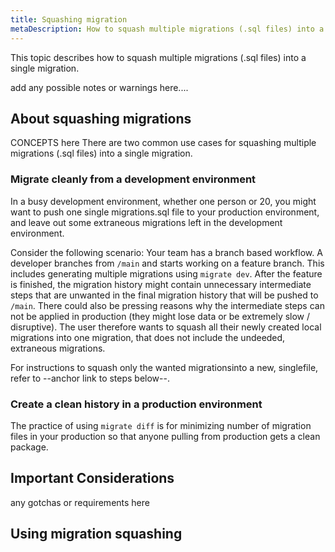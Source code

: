 ```yaml
---
title: Squashing migration
metaDescription: How to squash multiple migrations (.sql files) into a single migration.
---
```


<TopBlock>

This topic describes how to squash multiple migrations (.sql files) into a single migration.

<Admonition type="info">
add any possible notes or warnings here....

</Admonition>

</TopBlock>

## About squashing migrations

CONCEPTS here
There are two common use cases for squashing multiple migrations (.sql files) into a single migration.

### Migrate cleanly from a development environment

In a busy development environment, whether one person or 20, you might want to push one single migrations.sql file to your production environment, and leave out some extraneous migrations left in the development environment.

Consider the following scenario:
Your team has a branch based workflow. A developer branches from `/main` and starts working on a feature branch. This includes generating multiple migrations using `migrate dev`. After the feature is finished, the migration history might contain unnecessary intermediate steps that are unwanted in the final migration history that will be pushed to `/main`. There could also be pressing reasons why the intermediate steps can not be applied in production (they might lose data or be extremely slow / disruptive). The user therefore wants to squash all their newly created local migrations into one migration, that does not include the undeeded, extraneous migrations.

For instructions to squash only the wanted migrationsinto a new, singlefile, refer to --anchor link to steps below--.

### Create a clean history in a production environment

The practice of using `migrate diff` is for minimizing number of migration files in your production so that anyone pulling from production gets a clean package.

## Important Considerations

any gotchas or requirements here

## Using migration squashing
